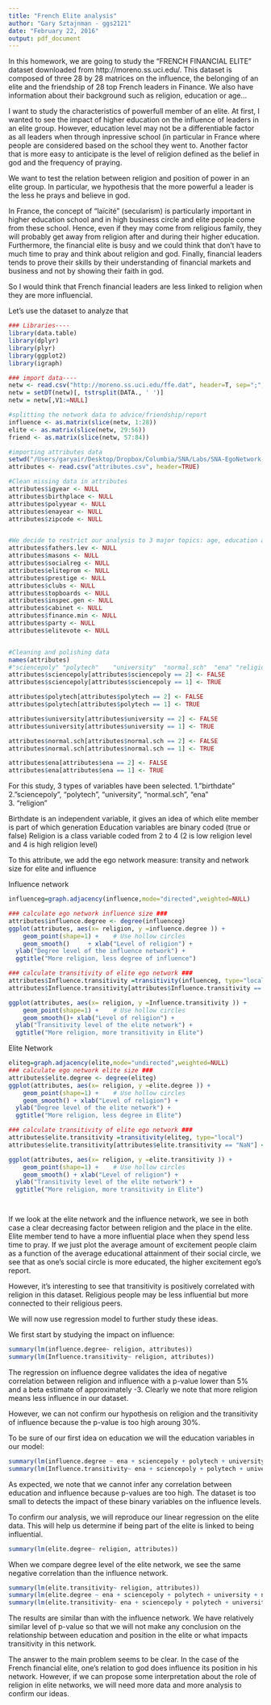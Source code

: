 ```yaml
---
title: "French Elite analysis"
author: "Gary Sztajnman - ggs2121"
date: "February 22, 2016"
output: pdf_document
---
```


In this homework, we are going to study the "FRENCH FINANCIAL ELITE" dataset downloaded from http://moreno.ss.uci.edu/. 
This dataset is composed of three 28 by 28 matrices on the influence, the belonging of an elite and the friendship of 28 top French leaders in Finance.
We also have information about their background such as religion, education or age...

\section*{Hypothesis}
I want to study the characteristics of powerfull member of an elite. 
At first, I wanted to see the impact of higher education on the influence of leaders in an elite group. However, education level may not be a differentiable factor as all leaders when through inpressive school (in particular in France where people are considered based on the school they went to.
Another factor that is more easy to anticipate is the level of religion defined as the belief in god and the frequency of praying.

We want to test the relation between religion and position of power in an elite group. In particular, we hypothesis that the more powerful a leader is the less he prays and believe in god.

\section*{Explanation}
In France, the concept of "laïcité" (secularism) is particularly important in higher education school and in high business circle and elite people come from these school. Hence, even if they may come from religious family, they will probably get away from religion after and during their higher education. Furthermore, the financial elite is busy and we could think that don't have to much time to pray and think about religion and god. Finally, financial leaders tends to prove their skills by their understanding of financial markets and business and not by showing their faith in god.

So I would think that French financial leaders are less linked to religion when they are more influencial.

Let's use the dataset to analyze that

\section*{Retrieveing and cleaning the data}
```r

### Libraries----
library(data.table)
library(dplyr)
library(plyr)
library(ggplot2)
library(igraph)

### import data----
netw <- read.csv("http://moreno.ss.uci.edu/ffe.dat", header=T, sep=";", skip= 36)
netw = setDT(netw)[, tstrsplit(DATA., ' ')]
netw = netw[,V1:=NULL]

#splitting the network data to advice/friendship/report
influence <- as.matrix(slice(netw, 1:28))
elite <- as.matrix(slice(netw, 29:56))
friend <- as.matrix(slice(netw, 57:84))
```

```r
#importing attributes data
setwd("/Users/garyair/Desktop/Dropbox/Columbia/SNA/Labs/SNA-EgoNetwork-1/French elite/")
attributes <- read.csv("attributes.csv", header=TRUE)

#Clean missing data in attributes
attributes$igyear <- NULL
attributes$birthplace <- NULL
attributes$polyyear <- NULL
attributes$enayear <- NULL
attributes$zipcode <- NULL


#We decide to restrict our analysis to 3 major topics: age, education and religion. Hence, we delete other attributes
attributes$fathers.lev <- NULL
attributes$masons <- NULL
attributes$socialreg <- NULL
attributes$eliteprom <- NULL
attributes$prestige <- NULL
attributes$clubs <- NULL
attributes$topboards <- NULL
attributes$inspec.gen <- NULL
attributes$cabinet <- NULL
attributes$finance.min <- NULL
attributes$party <- NULL
attributes$elitevote <- NULL


#Cleaning and polishing data
names(attributes)
#"sciencepoly" "polytech"    "university"  "normal.sch"  "ena" "religion" 
attributes$sciencepoly[attributes$sciencepoly == 2] <- FALSE
attributes$sciencepoly[attributes$sciencepoly == 1] <- TRUE

attributes$polytech[attributes$polytech == 2] <- FALSE
attributes$polytech[attributes$polytech == 1] <- TRUE

attributes$university[attributes$university == 2] <- FALSE
attributes$university[attributes$university == 1] <- TRUE

attributes$normal.sch[attributes$normal.sch == 2] <- FALSE
attributes$normal.sch[attributes$normal.sch == 1] <- TRUE

attributes$ena[attributes$ena == 2] <- FALSE
attributes$ena[attributes$ena == 1] <- TRUE


```

\section*{Variables}

For this study, 3 types of variables have been selected.
 1."birthdate"      
 2."sciencepoly", "polytech", "university", "normal.sch", "ena"                    
 3. "religion" 
 
Birthdate is an independent variable, it gives an idea of which elite member is part of which generation
Education variables are binary coded (true or false)
Religion is a class variable coded from 2 to 4 (2 is low religion level and 4 is high religion level)

To this attribute, we add the ego network measure: transity and network size for elite and influence

Influence network


```r
influenceg=graph.adjacency(influence,mode="directed",weighted=NULL)

### calculate ego network influence size ###
attributes$influence.degree <- degree(influenceg)
ggplot(attributes, aes(x= religion, y =influence.degree )) +
    geom_point(shape=1) +    # Use hollow circles
    geom_smooth()     + xlab("Level of religion") +
  ylab("Degree level of the influence network") +
  ggtitle("More religion, less degree of influence") 

### calculate transitivity of elite ego network ###
attributes$Influence.transitivity =transitivity(influenceg, type="local")  
attributes$Influence.transitivity[attributes$Influence.transitivity == "NA"] <- mean(attributes$Influence.transitivity)

ggplot(attributes, aes(x= religion, y =Influence.transitivity )) +
    geom_point(shape=1) +    # Use hollow circles
    geom_smooth()+ xlab("Level of religion") +
  ylab("Transitivity level of the elite network") +
  ggtitle("More religion, more transitivity in Elite")     

```


Elite Network

```r
eliteg=graph.adjacency(elite,mode="undirected",weighted=NULL)
### calculate ego network elite size ###
attributes$elite.degree <- degree(eliteg)
ggplot(attributes, aes(x= religion, y =elite.degree )) +
    geom_point(shape=1) +    # Use hollow circles
    geom_smooth() + xlab("Level of religion") +
  ylab("Degree level of the elite network") +
  ggtitle("More religion, less degree in Elite")   

### calculate transitivity of elite ego network ###
attributes$elite.transitivity =transitivity(eliteg, type="local")  
attributes$elite.transitivity[attributes$elite.transitivity == "NaN"] <- mean(attributes$elite.transitivity)

ggplot(attributes, aes(x= religion, y =elite.transitivity )) +
    geom_point(shape=1) +    # Use hollow circles
    geom_smooth() + xlab("Level of religion") +
  ylab("Transitivity level of the elite network") +
  ggtitle("More religion, more transitivity in Elite")  




```


\section*{Initial results}

If we look at the elite network and the influence network, we see in both case a clear decreasing factor between religion and the place in the elite.
Elite member tend to have a more influential place when they spend less time to pray.
If we just plot the average amount of excitement people claim as a function
of the average educational attainment of their social circle, we see that as
one’s social circle is more educated, the higher excitement ego’s report.

However, it's interesting to see that transitivity is positively correlated with religion in this dataset. Religious people may be less influential but more connected to their religious peers.


We will now use regression model to further study these ideas.

\section*{Model 1}
We first start by studying the impact on influence:
```r
summary(lm(influence.degree~ religion, attributes))
summary(lm(Influence.transitivity~ religion, attributes))
```

The regression on influence degree validates the idea of negative correlation between religion and influence with a p-value lower than 5% and a beta estimate of approximately -3.
Clearly we note that more religion means less influence in our dataset.

However, we can not confirm our hypothesis on religion and the transitivity of influence because the p-value is too high aroung 30%.


\section*{Model 2}
To be sure of our first idea on education we will the education variables in our model:
```r
summary(lm(influence.degree ~ ena + sciencepoly + polytech + university + normal.sch, attributes))
summary(lm(Influence.transitivity~ ena + sciencepoly + polytech + university + normal.sch, attributes))
```

As expected, we note that we cannot infer any correlation between education and influence because p-values are too high. The dataset is too small to detects the impact of these binary variables on the influence levels.

\section*{Model 3}
To confirm our analysis, we will reproduce our linear regression on the elite data.
This will help us determine if being part of the elite is linked to being influential.

```r
summary(lm(elite.degree~ religion, attributes))
```

When we compare degree level of the elite network, we see the same negative correlation than the influence network.


```r
summary(lm(elite.transitivity~ religion, attributes))
summary(lm(elite.degree ~ ena + sciencepoly + polytech + university + normal.sch, attributes))
summary(lm(elite.transitivity~ ena + sciencepoly + polytech + university + normal.sch, attributes))
```

The results are similar than with the influence network. We have relatively similar level of p-value so that we will not make any conclusion on the relationship between education and position in the elite or what impacts transitivity in this network.

\section*{Conclusion}

The answer to the main problem seems to be clear.
In the case of the French financial elite, one's relation to god does influence its position in his network. 
However, if we can propose some interpretation about the role of religion in elite networks, we will need more data and more analysis to confirm our ideas.
